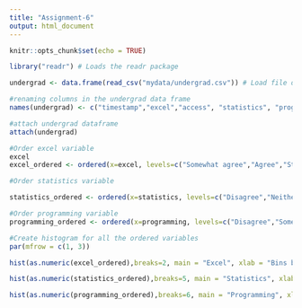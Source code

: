 ```yaml
---
title: "Assignment-6"
output: html_document
---
```


```r
knitr::opts_chunk$set(echo = TRUE)
```

```r
library("readr") # Loads the readr package
```

```r
undergrad <- data.frame(read_csv("mydata/undergrad.csv")) # Load file data into dataframe
```


```r
#renaming columns in the undergrad data frame
names(undergrad) <- c("timestamp","excel","access", "statistics", "programming", "iscourse", "cscourse", "topics", "istopics", "onlinecourse", "concentration")
```

```r
#attach undergrad dataframe
attach(undergrad)
```

```r
#Order excel variable
excel
excel_ordered <- ordered(x=excel, levels=c("Somewhat agree","Agree","Strongly Agree"))
```

```r
#Order statistics variable

statistics_ordered <- ordered(x=statistics, levels=c("Disagree","Neither agree or disagree","Somewhat agree","Agree","Strongly Agree"))
```


```r
#Order programming variable
programming_ordered <- ordered(x=programming, levels=c("Disagree","Somewhat disagree","Neither agree or disagree","Somewhat agree","Agree","Strongly Agree"))
```

```r
#Create histogram for all the ordered variables
par(mfrow = c(1, 3))

hist(as.numeric(excel_ordered),breaks=2, main = "Excel", xlab = "Bins by reponse category", col="#4cbea3", labels=TRUE, border="#FFFFFF")

hist(as.numeric(statistics_ordered),breaks=5, main = "Statistics", xlab = "Bins by reponse category", col="#4cbea3", labels=TRUE, border="#FFFFFF")

hist(as.numeric(programming_ordered),breaks=6, main = "Programming", xlab = "Bins by reponse category", col="#4cbea3", labels=TRUE, border="#FFFFFF")
```

